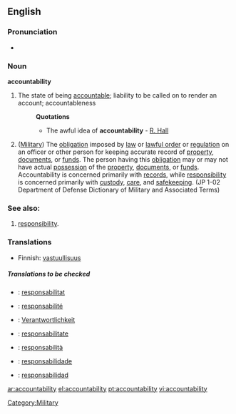 ==English==
===Pronunciation===
*{{audio|En-ca-accountabilability.ogg|Audio (CA)}}

===Noun===
'''accountability'''

# The state of being [[accountable]]; liability to be called on to render an account; accountableness
#:'''Quotations'''
#:*The awful idea of '''accountability''' - [[R. Hall]]
# ([[Military]]) The [[obligation]] imposed by [[law]] or [[lawful order]] or [[regulation]] on an officer or other person for keeping accurate record of [[property]], [[documents]], or [[funds]]. The person having this [[obligation]] may or may not have actual [[possession]] of the [[property]], [[documents]], or [[funds]]. Accountability is concerned primarily with [[records]], while [[responsibility]] is concerned primarily with [[custody]], [[care]], and [[safekeeping]]. (JP 1-02 Department of Defense Dictionary of Military and Associated Terms)

===See also:===

#[[responsibility]].

===Translations===
{{trans-top|The state of being accountable}}
*Finnish: [[vastuullisuus]]
{{trans-mid}}
{{trans-bottom}}

{{trans-top|(military)}}
{{trans-mid}}
{{trans-bottom}}

=====Translations to be checked=====
{{checktrans}}
{{top}}
*{{ttbc| Catalan}}: [[responsabilitat]] {{f}}
*{{ttbc| French}}: [[responsabilité]] {{f}}
*{{ttbc| German}}: [[Verantwortlichkeit]]
*{{ttbc| Interlingua}}: [[responsabilitate]]
{{mid}}
*{{ttbc| Italian}}: [[responsabilità]] {{f}}
*{{ttbc| Portuguese}}: [[responsabilidade]] {{f}}
*{{ttbc| Spanish}}: [[responsabilidad]] {{f}}
{{bottom}}

[[Category:Military]]

[[ar:accountability]]
[[el:accountability]]
[[pt:accountability]]
[[vi:accountability]]